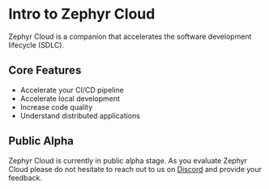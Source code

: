 # Intro to Zephyr Cloud

Zephyr Cloud is a companion that accelerates the software development lifecycle (SDLC).

## Core Features
* Accelerate your CI/CD pipeline
* Accelerate local development
* Increase code quality
* Understand distributed applications

## Public Alpha
Zephyr Cloud is currently in public alpha stage. As you evaluate Zephyr Cloud please do not hesitate to reach out to us
on [Discord](https://discord.gg/EqFbSSt8Hx) and provide your feedback.
